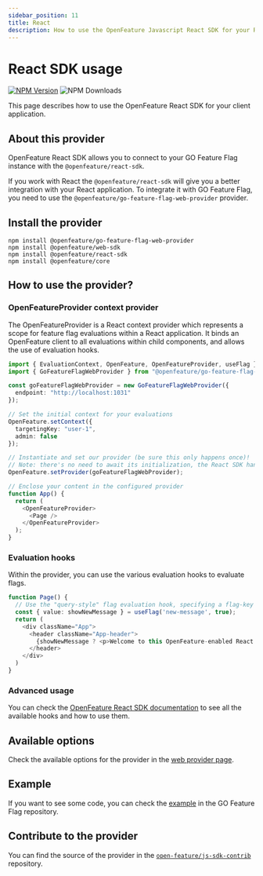 ```yaml
---
sidebar_position: 11
title: React
description: How to use the OpenFeature Javascript React SDK for your React application
---
```


# React SDK usage
[![NPM Version](https://img.shields.io/npm/v/%40openfeature%2Fgo-feature-flag-web-provider?color=blue&style=flat-square)](https://www.npmjs.com/package/@openfeature/go-feature-flag-web-provider)
![NPM Downloads](https://img.shields.io/npm/d18m/%40openfeature%2Fgo-feature-flag-web-provider?style=flat-square)


This page describes how to use the OpenFeature React SDK for your client application.

## About this provider
OpenFeature React SDK allows you to connect to your GO Feature Flag instance with the `@openfeature/react-sdk`.

If you work with React the `@openfeature/react-sdk` will give you a better integration with your React application.
To integrate it with GO Feature Flag, you need to use the `@openfeature/go-feature-flag-web-provider` provider.



## Install the provider

```shell
npm install @openfeature/go-feature-flag-web-provider
npm install @openfeature/web-sdk
npm install @openfeature/react-sdk
npm install @openfeature/core
```

## How to use the provider?

### OpenFeatureProvider context provider
The OpenFeatureProvider is a React context provider which represents a scope for feature flag evaluations within a React application.
It binds an OpenFeature client to all evaluations within child components, and allows the use of evaluation hooks.

```typescript
import { EvaluationContext, OpenFeature, OpenFeatureProvider, useFlag } from "@openfeature/react-sdk";
import { GoFeatureFlagWebProvider } from "@openfeature/go-feature-flag-web-provider";

const goFeatureFlagWebProvider = new GoFeatureFlagWebProvider({
  endpoint: "http://localhost:1031"
});

// Set the initial context for your evaluations
OpenFeature.setContext({
  targetingKey: "user-1",
  admin: false
});

// Instantiate and set our provider (be sure this only happens once)!
// Note: there's no need to await its initialization, the React SDK handles re-rendering and suspense for you!
OpenFeature.setProvider(goFeatureFlagWebProvider);

// Enclose your content in the configured provider
function App() {
  return (
    <OpenFeatureProvider>
      <Page />
    </OpenFeatureProvider>
  );
}
```

### Evaluation hooks

Within the provider, you can use the various evaluation hooks to evaluate flags.
```typescript
function Page() {
  // Use the "query-style" flag evaluation hook, specifying a flag-key and a default value.
  const { value: showNewMessage } = useFlag('new-message', true);
  return (
    <div className="App">
      <header className="App-header">
        {showNewMessage ? <p>Welcome to this OpenFeature-enabled React app!</p> : <p>Welcome to this React app.</p>}
      </header>
    </div>
  )
}
```

### Advanced usage
You can check the [OpenFeature React SDK documentation](https://openfeature.dev/docs/reference/technologies/client/web/react) to see all the available hooks and how to use them.

## Available options
Check the available options for the provider in the [web provider page](./openfeature_javascript).

## Example
If you want to see some code, you can check the [example](https://github.com/thomaspoignant/go-feature-flag/tree/main/examples/openfeature_react) in the GO Feature Flag repository.

## Contribute to the provider
You can find the source of the provider in the [`open-feature/js-sdk-contrib`](https://github.com/open-feature/js-sdk-contrib/tree/main/libs/providers/go-feature-flag-web) repository.